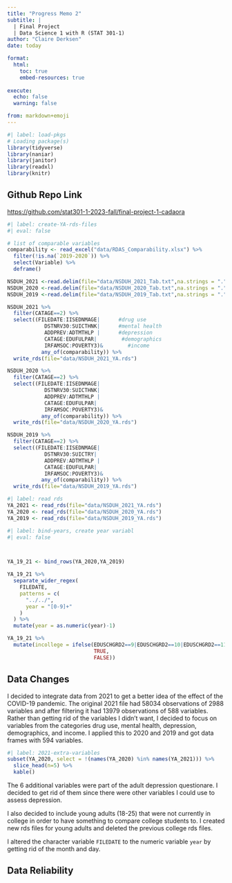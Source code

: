 ```yaml
---
title: "Progress Memo 2"
subtitle: |
  | Final Project 
  | Data Science 1 with R (STAT 301-1)
author: "Claire Derksen"
date: today

format:
  html:
    toc: true
    embed-resources: true
    
execute:
  echo: false
  warning: false

from: markdown+emoji 
---
```

```r
#| label: load-pkgs
# Loading package(s)
library(tidyverse)
library(naniar)
library(janitor)
library(readxl)
library(knitr)
```
## Github Repo Link

<https://github.com/stat301-1-2023-fall/final-project-1-cadaora>

```r
#| label: create-YA-rds-files
#| eval: false

# list of comparable variables
comparability <- read_excel("data/RDAS_Comparability.xlsx") %>%
  filter(!is.na(`2019-2020`)) %>%
  select(Variable) %>%
  deframe()

NSDUH_2021 <-read.delim(file="data/NSDUH_2021_Tab.txt",na.strings = ".")
NSDUH_2020 <-read.delim(file="data/NSDUH_2020_Tab.txt",na.strings = ".")
NSDUH_2019 <-read.delim(file="data/NSDUH_2019_Tab.txt",na.strings = ".")

NSDUH_2021 %>%
  filter(CATAGE==2) %>%
  select((FILEDATE:IISEDNMAGE|      #drug use
            DSTNRV30:SUICTHNK|      #mental health
            ADDPREV:ADTMTHLP |      #depression
            CATAGE:EDUFULPAR|        #demographics
            IRFAMSOC:POVERTY3)&        #income
           any_of(comparability)) %>%
  write_rds(file="data/NSDUH_2021_YA.rds")

NSDUH_2020 %>%
  filter(CATAGE==2) %>%
  select((FILEDATE:IISEDNMAGE|     
            DSTNRV30:SUICTHNK|     
            ADDPREV:ADTMTHLP |    
            CATAGE:EDUFULPAR|       
            IRFAMSOC:POVERTY3)&       
           any_of(comparability)) %>%
  write_rds(file="data/NSDUH_2020_YA.rds")

NSDUH_2019 %>%
  filter(CATAGE==2) %>%
  select((FILEDATE:IISEDNMAGE|     
            DSTNRV30:SUICTRY|     
            ADDPREV:ADTMTHLP |    
            CATAGE:EDUFULPAR|       
            IRFAMSOC:POVERTY3)&               
           any_of(comparability)) %>%
  write_rds(file="data/NSDUH_2019_YA.rds")


```

```r
#| label: read rds
YA_2021 <- read_rds(file="data/NSDUH_2021_YA.rds")
YA_2020 <- read_rds(file="data/NSDUH_2020_YA.rds")
YA_2019 <- read_rds(file="data/NSDUH_2019_YA.rds")
```


```r
#| label: bind-years, create year variabl
#| eval: false



YA_19_21 <- bind_rows(YA_2020,YA_2019)

YA_19_21 %>%
  separate_wider_regex(
    FILEDATE,
    patterns = c(
      "../../",
      year = "[0-9]+"
    )
  ) %>%
  mutate(year = as.numeric(year)-1)

YA_19_21 %>%
  mutate(incollege = ifelse(EDUSCHGRD2==9|EDUSCHGRD2==10|EDUSCHGRD2==11,
                            TRUE,
                            FALSE))
```
## Data Changes
I decided to integrate data from 2021 to get a better idea of the effect of the COVID-19 pandemic. The original 2021 file had 58034 observations of 2988 variables and after filtering it had 13979 observations of 588 variables. Rather than getting rid of the variables I didn't want, I decided to focus on variables from the categories drug use, mental health, depression, demographics, and income. I applied this to 2020 and 2019 and got data frames with 594 variables.
```r
#| label: 2021-extra-variables
subset(YA_2020, select = !(names(YA_2020) %in% names(YA_2021))) %>%
  slice_head(n=5) %>%
  kable()
```
The 6 additional variables were part of the adult depression questionare. I decided to get rid of them since there were other variables I could use to assess depression. 

I also decided to include young adults (18-25) that were not currently in college in order to have something to compare college students to. I created new rds files for young adults and deleted the previous college rds files. 

I altered the character variable `FILEDATE` to the numeric variable `year` by getting rid of the month and day.



## Data Reliability
